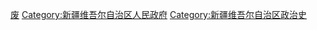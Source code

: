 {{catmore}}

[[Category:省级人民政府|废]]
[[Category:新疆维吾尔自治区人民政府|Category:新疆维吾尔自治区人民政府]]
[[Category:新疆维吾尔自治区政治史|Category:新疆维吾尔自治区政治史]]
